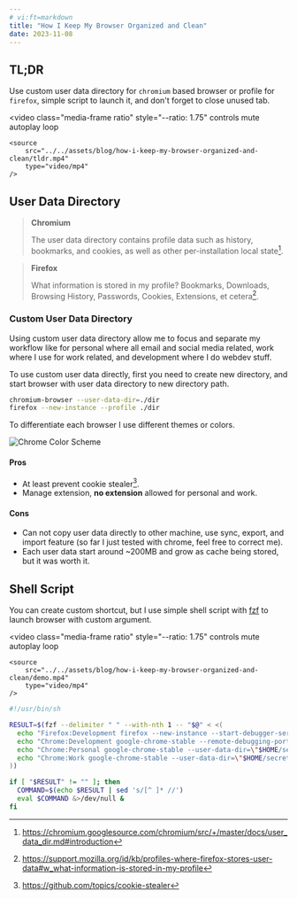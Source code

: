 ```yaml
---
# vi:ft=markdown
title: "How I Keep My Browser Organized and Clean"
date: 2023-11-08
---
```


## TL;DR

Use custom user data directory for `chromium` based browser or profile for `firefox`, simple script to launch it, and don't forget to close unused tab.

<video
	class="media-frame ratio"
	style="--ratio: 1.75"
	controls
	mute
	autoplay
	loop
>
	<source
		src="../../assets/blog/how-i-keep-my-browser-organized-and-clean/tldr.mp4"
		type="video/mp4"
	/>
</video>

## User Data Directory

> **Chromium**
>
> The user data directory contains profile data such as history, bookmarks, and cookies, as well as other per-installation local state[^1].

> **Firefox**
>
> What information is stored in my profile? Bookmarks, Downloads, Browsing History, Passwords, Cookies, Extensions, et cetera[^2].

[^1]: https://chromium.googlesource.com/chromium/src/+/master/docs/user_data_dir.md#introduction
[^2]: https://support.mozilla.org/id/kb/profiles-where-firefox-stores-user-data#w_what-information-is-stored-in-my-profile

### Custom User Data Directory

Using custom user data directory allow me to focus and separate my workflow like for personal where all email and social media related, work where I use for work related, and development where I do webdev stuff.

To use custom user data directly, first you need to create new directory, and start browser with user data directory to new directory path.

```bash
chromium-browser --user-data-dir=./dir
firefox --new-instance --profile ./dir
```

To differentiate each browser I use different themes or colors.

![Chrome Color Scheme](/assets/blog/how-i-keep-my-browser-organized-and-clean/theme.png)

#### Pros

-   At least prevent cookie stealer[^3].
-   Manage extension, **no extension** allowed for personal and work.

#### Cons

-   Can not copy user data directly to other machine, use sync, export, and import feature (so far I just tested with chrome, feel free to correct me).
-   Each user data start around ~200MB and grow as cache being stored, but it was worth it.

[^3]: https://github.com/topics/cookie-stealer

## Shell Script

You can create custom shortcut, but I use simple shell script with [fzf](//github.com/junegunn/fzf) to launch browser with custom argument.

<video
	class="media-frame ratio"
	style="--ratio: 1.75"
	controls
	mute
	autoplay
	loop
>
	<source
		src="../../assets/blog/how-i-keep-my-browser-organized-and-clean/demo.mp4"
		type="video/mp4"
	/>
</video>

```bash showLineNumbers
#!/usr/bin/sh

RESULT=$(fzf --delimiter " " --with-nth 1 -- "$@" < <(
  echo "Firefox:Development firefox --new-instance --start-debugger-server 6222 --profile \"$HOME/secret/path/ff/development/\""
  echo "Chrome:Development google-chrome-stable --remote-debugging-port=9222 --user-data-dir=\"$HOME/secret/path/c/development/\""
  echo "Chrome:Personal google-chrome-stable --user-data-dir=\"$HOME/secret/path/c/personal/\""
  echo "Chrome:Work google-chrome-stable --user-data-dir=\"$HOME/secret/path/c/work/\""
))

if [ "$RESULT" != "" ]; then
  COMMAND=$(echo $RESULT | sed 's/[^ ]* //')
  eval $COMMAND &>/dev/null &
fi
```